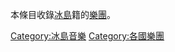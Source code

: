 本條目收錄[[冰島|冰島]]籍的[[樂團|樂團]]。
{{Commonscat|Musical groups from Iceland}}

[[Category:冰島音樂|Category:冰島音樂]]
[[Category:各國樂團|Category:各國樂團]]
